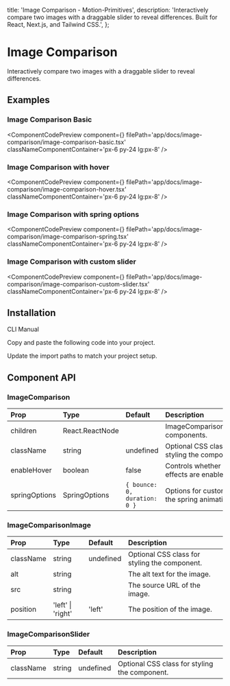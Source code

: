   title: 'Image Comparison - Motion-Primitives',
  description:
    'Interactively compare two images with a draggable slider to reveal differences. Built for React, Next.js, and Tailwind CSS.',
};

# Image Comparison

Interactively compare two images with a draggable slider to reveal differences.

## Examples

### Image Comparison Basic

<ComponentCodePreview
  component={<ImageComparisonBasic />}
  filePath='app/docs/image-comparison/image-comparison-basic.tsx'
  classNameComponentContainer='px-6 py-24 lg:px-8'
/>

### Image Comparison with hover

<ComponentCodePreview
  component={<ImageComparisonHover />}
  filePath='app/docs/image-comparison/image-comparison-hover.tsx'
  classNameComponentContainer='px-6 py-24 lg:px-8'
/>

### Image Comparison with spring options

<ComponentCodePreview
  component={<ImageComparisonSpring />}
  filePath='app/docs/image-comparison/image-comparison-spring.tsx'
  classNameComponentContainer='px-6 py-24 lg:px-8'
/>

### Image Comparison with custom slider

<ComponentCodePreview
  component={<ImageComparisonCustomSlider />}
  filePath='app/docs/image-comparison/image-comparison-custom-slider.tsx'
  classNameComponentContainer='px-6 py-24 lg:px-8'
/>

## Installation

<Tabs defaultValue="cli">

<TabsList>
  <TabsTrigger value='cli'>CLI</TabsTrigger>
  <TabsTrigger value='manual'>Manual</TabsTrigger>
</TabsList>

<TabsContent value="cli">

<InstallationCli value='image-comparison' />

</TabsContent>

<TabsContent value="manual">

<Steps>

<Step>Copy and paste the following code into your project.</Step>

<CodeBlock filePath='components/core/image-comparison.tsx' />

<Step>Update the import paths to match your project setup.</Step>

</Steps>

</TabsContent>

</Tabs>

## Component API

### ImageComparison

| Prop          | Type            | Default                      | Description                                   |
| :------------ | :-------------- | :--------------------------- | :-------------------------------------------- |
| children      | React.ReactNode |                              | ImageComparisonImage components.              |
| className     | string          | undefined                    | Optional CSS class for styling the component. |
| enableHover   | boolean         | false                        | Controls whether hover effects are enabled.   |
| springOptions | SpringOptions   | `{ bounce: 0, duration: 0 }` | Options for customizing the spring animation. |

### ImageComparisonImage

| Prop      | Type              | Default   | Description                                   |
| :-------- | :---------------- | :-------- | :-------------------------------------------- |
| className | string            | undefined | Optional CSS class for styling the component. |
| alt       | string            |           | The alt text for the image.                   |
| src       | string            |           | The source URL of the image.                  |
| position  | 'left' \| 'right' | 'left'    | The position of the image.                    |

### ImageComparisonSlider

| Prop      | Type   | Default   | Description                                   |
| :-------- | :----- | :-------- | :-------------------------------------------- |
| className | string | undefined | Optional CSS class for styling the component. |
